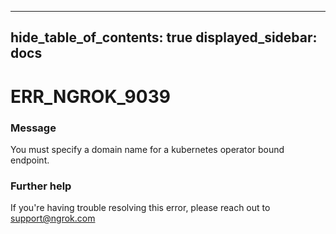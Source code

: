 

---
hide_table_of_contents: true
displayed_sidebar: docs
---


# ERR_NGROK_9039

### Message
You must specify a domain name for a kubernetes operator bound endpoint.

<ErrorDetails />



### Further help
If you're having trouble resolving this error, please reach out to [support@ngrok.com](mailto:support@ngrok.com?subject=Help%20with%20ERR_NGROK_9039)

